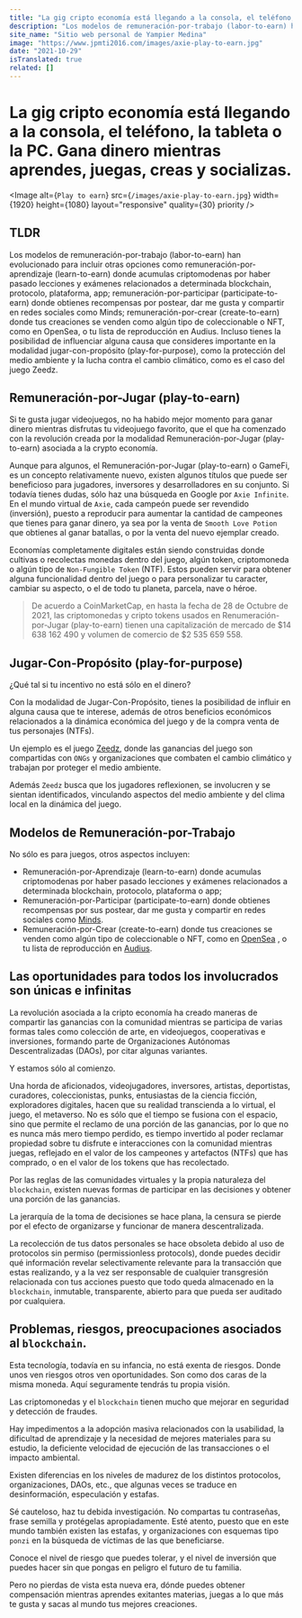 ```yaml
---
title: "La gig cripto economía está llegando a la consola, el teléfono, la tableta o la PC. Gana dinero mientras aprendes, juegas, creas y socializas."
description: "Los modelos de remuneración-por-trabajo (labor-to-earn) han evolucionado para incluir otras opciones como remuneración-por-aprendizaje (learn-to-earn) donde acumulas criptomodenas por haber pasado lecciones y exámenes relacionados a determinada blockchain, protocolo, plataforma, app; remuneración-por-participar (participate-to-earn) donde obtienes recompensas por postear, dar me gusta y compartir en redes sociales como Minds; remuneración-por-crear (create-to-earn) donde tus creaciones se venden como algún tipo de coleccionable o NFT, como en OpenSea, o tu lista de reproducción en Audius. Incluso tienes la posibilidad de influenciar alguna causa que consideres importante en la modalidad jugar-con-propósito (play-for-purpose), como la protección del medio ambiente y la lucha contra el cambio climático, como es el caso del juego Zeedz."
site_name: "Sitio web personal de Yampier Medina"
image: "https://www.jpmti2016.com/images/axie-play-to-earn.jpg"
date: "2021-10-29"
isTranslated: true
related: []
---
```


# La gig cripto economía está llegando a la consola, el teléfono, la tableta o la PC. Gana dinero mientras aprendes, juegas, creas y socializas.

<Image
  alt={`Play to earn`}
  src={`/images/axie-play-to-earn.jpg`}
  width={1920}
  height={1080}
  layout="responsive"
  quality={30}
  priority
/>

## TLDR

Los modelos de remuneración-por-trabajo (labor-to-earn) han evolucionado para incluir otras opciones como
remuneración-por-aprendizaje (learn-to-earn) donde acumulas criptomodenas por haber pasado lecciones y exámenes relacionados a determinada
blockchain, protocolo, plataforma, app; remuneración-por-participar (participate-to-earn) donde obtienes recompensas por postear, dar
me gusta y compartir en redes sociales como Minds; remuneración-por-crear (create-to-earn) donde tus creaciones se venden como algún
tipo de coleccionable o NFT, como en OpenSea, o tu lista de reproducción en Audius. Incluso tienes la posibilidad de influenciar alguna causa
que consideres importante en la modalidad jugar-con-propósito (play-for-purpose), como la protección del medio ambiente y la lucha contra
el cambio climático, como es el caso del juego Zeedz.

## Remuneración-por-Jugar (play-to-earn)

Si te gusta jugar videojuegos, no ha habido mejor momento para ganar dinero mientras disfrutas tu videojuego favorito, que el que ha
comenzado con la revolución creada por la modalidad Remuneración-por-Jugar (play-to-earn) asociada a la crypto economía.

Aunque para algunos, el Remuneración-por-Jugar (play-to-earn) o GameFi, es un concepto relativamente nuevo, existen algunos títulos que puede
ser beneficioso para jugadores, inversores y desarrolladores en su conjunto. Si todavía tienes dudas, sólo haz una búsqueda en Google por
`Axie Infinite`. En el mundo virtual de `Axie`, cada campeón puede ser revendido (inversión), puesto a reproducir para aumentar la cantidad
de campeones que tienes para ganar dinero, ya sea por la venta de `Smooth Love Potion` que obtienes al ganar batallas, o por la venta del nuevo
ejemplar creado.

Economías completamente digitales están siendo construidas donde cultivas o recolectas monedas dentro del juego, algún token, criptomoneda
o algún tipo de `Non-Fungible Token` (NTF). Estos pueden servir para obtener alguna funcionalidad dentro del juego o para personalizar tu caracter,
cambiar su aspecto, o el de todo tu planeta, parcela, nave o héroe.

> De acuerdo a CoinMarketCap, en hasta la fecha de 28 de Octubre de 2021, las criptomonedas y cripto tokens usados en Renumeración-por-Jugar
> (play-to-earn) tienen una capitalización de mercado de $14 638 162 490 y volumen de comercio de $2 535 659 558.

## Jugar-Con-Propósito (play-for-purpose)

¿Qué tal si tu incentivo no está sólo en el dinero?

Con la modalidad de Jugar-Con-Propósito, tienes la posibilidad de influir en alguna causa que te interese, además de otros
beneficios económicos relacionados a la dinámica económica del juego y de la compra venta de tus personajes (NTFs).

Un ejemplo es el juego [Zeedz](https://www.zeedz.io/), donde las ganancias del juego son compartidas con `ONGs` y organizaciones que
combaten el cambio climático y trabajan por proteger el medio ambiente.

Además `Zeedz` busca que los jugadores reflexionen, se involucren y se sientan identificados, vinculando aspectos del medio ambiente y
del clima local en la dinámica del juego.

## Modelos de Remuneración-por-Trabajo

No sólo es para juegos, otros aspectos incluyen:

- Remuneración-por-Aprendizaje (learn-to-earn) donde acumulas criptomodenas por haber pasado lecciones y exámenes relacionados a determinada blockchain, protocolo, plataforma o app;
- Remuneración-por-Participar (participate-to-earn) donde obtienes recompensas por sus postear, dar me gusta y compartir en redes sociales
  como [Minds](https://www.minds.com/).
- Remuneración-por-Crear (create-to-earn) donde tus creaciones se venden como algún tipo de coleccionable o NFT, como en
  [OpenSea](https://opensea.io/) , o tu lista de reproducción en [Audius](https://audius.co/).

## Las oportunidades para todos los involucrados son únicas e infinitas

La revolución asociada a la cripto economía ha creado maneras de compartir las ganancias con la comunidad mientras se participa de varias
formas tales como colección de arte, en videojuegos, cooperativas e inversiones, formando parte de Organizaciones Autónomas Descentralizadas
(DAOs), por citar algunas variantes.

Y estamos sólo al comienzo.

Una horda de aficionados, videojugadores, inversores, artistas, deportistas, curadores, coleccionistas, punks, entusiastas de la ciencia
ficción, exploradores digitales, hacen que su realidad transcienda a lo virtual, el juego, el metaverso. No es sólo que el tiempo se fusiona
con el espacio, sino que permite el reclamo de una porción de las ganancias, por lo que no es nunca más mero tiempo perdido, es tiempo
invertido al poder reclamar propiedad sobre tu disfrute e interacciones con la comunidad mientras juegas, reflejado en el valor de los
campeones y artefactos (NTFs) que has comprado, o en el valor de los tokens que has recolectado.

Por las reglas de las comunidades virtuales y la propia naturaleza del `blockchain`, existen nuevas formas de participar en las decisiones
y obtener una porción de las ganancias.

La jerarquía de la toma de decisiones se hace plana, la censura se pierde por el efecto de organizarse y funcionar de manera descentralizada.

La recolección de tus datos personales se hace obsoleta debido al uso de protocolos sin permiso (permissionless protocols), donde puedes
decidir qué información revelar selectivamente relevante para la transacción que estas realizando, y a la vez ser responsable de cualquier
transgresión relacionada con tus acciones puesto que todo queda almacenado en la `blockchain`, inmutable, transparente, abierto para que
pueda ser auditado por cualquiera.

## Problemas, riesgos, preocupaciones asociados al `blockchain`.

Esta tecnología, todavía en su infancia, no está exenta de riesgos. Donde unos ven riesgos otros ven oportunidades. Son como dos caras de la misma moneda.
Aquí seguramente tendrás tu propia visión.

Las criptomonedas y el `blockchain` tienen mucho que mejorar en seguridad y detección de fraudes.

Hay impedimentos a la adopción masiva relacionados con la usabilidad, la dificultad de aprendizaje y la necesidad
de mejores materiales para su estudio, la deficiente velocidad de ejecución de las transacciones o el impacto ambiental.

Existen diferencias en los niveles de madurez de los distintos protocolos, organizaciones, DAOs, etc., que algunas veces se traduce en
desinformación, especulación y estafas.

Sé cauteloso, haz tu debida investigación. No compartas tu contraseñas, frase semilla y protégelas apropiadamente. Esté atento, puesto que
en este mundo también existen las estafas, y organizaciones con esquemas tipo `ponzi` en la búsqueda de víctimas de las que beneficiarse.

Conoce el nivel de riesgo que puedes tolerar, y el nivel de inversión que puedes hacer sin que pongas en peligro el futuro de tu familia.

Pero no pierdas de vista esta nueva era, dónde puedes obtener compensación mientras aprendes exitantes materias, juegas a lo que más
te gusta y sacas al mundo tus mejores creaciones.
